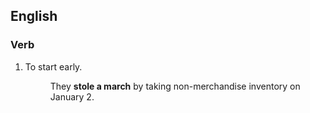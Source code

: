 ==English==

===Verb===
{{head|en|verb|head=[[steal]] [[a]] [[march]]}}

# {{intransitive|idiomatic}} To start early.
#: They '''stole a march''' by taking non-merchandise inventory on January 2.